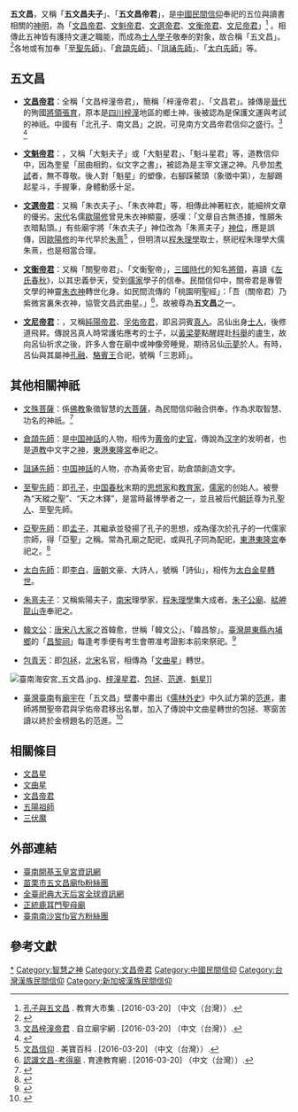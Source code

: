 {{道教}}{{中国民间信仰}}
'''五文昌'''，又稱「'''五文昌夫子'''」、「'''五文昌帝君'''」，是[[中國民間信仰|中國民間信仰]]奉祀的五位與讀書相關的[[神明|神明]]，為「[[文昌帝君|文昌帝君]]、[[大魁帝君|文魁帝君]]、[[朱衣帝君|文選帝君]]、[[關聖帝君|文衡帝君]]、[[孚佑帝君|文尼帝君]]」<ref>[https://market.cloud.edu.tw/content/senior/history/ks_rs/taiwan/god/ggod03.htm 孔子與五文昌] {{Wayback|url=https://market.cloud.edu.tw/content/senior/history/ks_rs/taiwan/god/ggod03.htm |date=20161220183127 }} . 教育大市集 . [2016-03-20] （中文（台灣））.</ref> 
。相傳此五神皆有護持文運之職能，而成為[[士人|士人]][[學生|學子]]敬奉的對象，故合稱「五文昌」。<ref>{{Cite news|url=https://tw.news.yahoo.com/五文昌點燈夯-考生祈包中-215005391.html|title=五文昌點燈夯 考生祈包中|author=林欣儀|language=zh-tw|publisher=奇摩新聞|date=2016-02-07|accessdate=2016-03-20|archive-date=2019-06-09|archive-url=https://web.archive.org/web/20190609123743/https://tw.news.yahoo.com/%E4%BA%94%E6%96%87%E6%98%8C%E9%BB%9E%E7%87%88%E5%A4%AF-%E8%80%83%E7%94%9F%E7%A5%88%E5%8C%85%E4%B8%AD-215005391.html|dead-url=no}}</ref>各地或有加奉「[[至聖先師|至聖先師]]」、「[[倉頡|倉頡先師]]」、「[[詛誦|詛誦先師]]」、「[[李白|太白先師]]」等。

==五文昌==
*'''[[文昌帝君|文昌帝君]]'''：全稱「文昌梓潼帝君」，簡稱「梓潼帝君」、「文昌君」。據傳是[[晉代|晉代]]的殉國[[將領|將領]][[張育|張育]]，原本是[[四川|四川]][[梓潼|梓潼]]地區的鄉土神，後被認為是保護文運與考試的神祇。中國有「北孔子、南文昌」之說，可見南方文昌帝君信仰之盛行。<ref>[http://www.idn.com.tw/temple/temple_deity.php?td_id=20 文昌梓潼帝君] {{Wayback|url=http://www.idn.com.tw/temple/temple_deity.php?td_id=20 |date=20150507042957 }} . 自立廟宇網 . [2016-03-20] （中文（台灣））.</ref> <ref>{{cite news|url=https://tw.news.yahoo.com/兩岸文昌文化交流-梓潼登場-215007923--finance.html|title=兩岸文昌文化交流 梓潼登場|author=賴廷恆|date=2016-02-25|accessdate=2016-03-20|work=中時電子報|location=台北|language=zh-tw|archive-date=2019-06-08|archive-url=https://web.archive.org/web/20190608210647/https://tw.news.yahoo.com/%E5%85%A9%E5%B2%B8%E6%96%87%E6%98%8C%E6%96%87%E5%8C%96%E4%BA%A4%E6%B5%81-%E6%A2%93%E6%BD%BC%E7%99%BB%E5%A0%B4-215007923--finance.html|dead-url=no}}</ref>

*'''[[大魁帝君|文魁帝君]]'''：，又稱「大魁夫子」或「大魁星君」、「魁斗星君」等，道教信仰中，因為奎星「屈曲相鈞，似文字之書」，被認為是主宰文運之神。凡參加[[考試|考試]]者，無不尊敬。後人對「魁星」的塑像，右腳踩鰲頭（象徵中第），左腳踢起星斗，手握筆，身體動感十足。

*'''[[朱衣帝君|文選帝君]]'''：又稱「朱衣夫子」、「朱衣神君」等，相傳此神著紅衣，能細辨文章的優劣。[[宋代|宋代]]名儒[[歐陽修|歐陽修]]曾見朱衣神顯靈，感嘆：「文章自古無憑據，惟願朱衣暗點頭。」有些廟宇將「朱衣夫子」神位改為「朱熹夫子」[[神位|神位]]，應是誤傳，因[[歐陽修|歐陽修]]的年代早於[[朱熹|朱熹]]<ref>[http://mepopedia.com/?page=1346 文昌信仰] {{Wayback|url=http://mepopedia.com/?page=1346 |date=20200804165134 }} . 美寶百科 . [2016-03-20] （中文（台灣））.</ref> ，但明清以[[程朱理學|程朱理學]]取士，祭祀程朱理學大儒朱熹，也是相當合理。

*'''[[關聖帝君|文衡帝君]]'''：又稱「關聖帝君」、「文衡聖帝」，[[三國時代|三國時代]]的知名[[將領|將領]]，喜讀《[[左氏春秋|左氏春秋]]》，以其忠義參天，受到[[儒家|儒家]]學子的信奉。民間信仰中，關帝君是專管文學的神靈[[朱衣神|朱衣神]]轉世化身。如民間流傳的「桃園明聖經」：「吾（關帝君）乃紫微宮裏朱衣神，協管文昌武曲星。」<ref>[http://www.twowin.com.tw/lucky/wen1_1.php 認識文昌-考得廟] {{Wayback|url=http://www.twowin.com.tw/lucky/wen1_1.php |date=20200806142158 }} . 育達教育網 . [2016-03-20] （中文（台灣））.</ref>，故被尊為'''五文昌'''之一。

*'''[[呂洞賓|文尼帝君]]'''：，又稱[[純陽帝君|純陽帝君]]、[[孚佑帝君|孚佑帝君]]，即呂洞賓[[真人|真人]]。呂仙出身[[士人|士人]]，後修道飛昇。傳說呂真人時常護佑應考的士子，以[[黃梁夢|黃梁夢]]點醒趕赴[[科舉|科舉]]的盧生，故向呂仙祈求之後，許多人會在廟中或神像旁睡覺，期待呂仙[[託夢|示夢]]於人。有時，呂仙與其屬神[[孔融|孔融]]、[[駱賓王|駱賓王]]合祀，號稱「三恩師」。

==其他相關神祇==
*[[文殊菩薩|文殊菩薩]]：係[[佛教|佛教]]象徵智慧的[[菩薩|大菩薩]]，為民間信仰融合供奉，作為求取智慧、功名的神祇。<ref>{{Cite web |url=https://www.sunfong.org.tw/?act=god_intro&cmd=detail&ad_id=201811200003 |title=高雄三鳳宮-文殊菩薩 |accessdate=2020-08-24 |archive-date=2020-11-01 |archive-url=https://web.archive.org/web/20201101164543/https://www.sunfong.org.tw/?act=god_intro&cmd=detail&ad_id=201811200003 |dead-url=no }}</ref>

*[[倉頡|倉頡先師]]：是[[中国神話|中国神話]]的人物，相传为[[黄帝|黄帝]]的[[史官|史官]]，傳說為[[汉字|汉字]]的发明者，也是[[道教|道教]]中文字之[[神|神]]，[[東港東隆宮|東港東隆宮]]奉祀之。

*[[詛誦|詛誦先師]]：[[中国神話|中国神話]]的人物，亦為黃帝史官，助倉頡創造文字。

*[[至聖先師|至聖先師]]：即[[孔子|孔子]]，[[中国|中国]][[春秋時期|春秋]]末期的[[思想家|思想家]]和[[教育家|教育家]]，[[儒家|儒家]]的创始人。被譽為“天縱之聖”、“天之木鐸”，是當時最博學者之一，並且被后代[[朝廷|朝廷]]尊为孔[[聖人|聖人]]、至聖先師。

*[[孟子|亞聖先師]]：即[[孟子|孟子]]，其繼承並發揚了孔子的思想，成為僅次於孔子的一代儒家宗師，得「亞聖」之稱。常為孔廟之配祀，或與孔子同為配祀，[[東港東隆宮|東港東隆宮]]奉祀之。<ref>{{Cite web |url=http://www.merit-times.com.tw/NewsPage.aspx?unid=226538 |title=求考運佳 東港學子拜倉頡 |accessdate=2017-06-02 |archive-date=2019-06-08 |archive-url=https://web.archive.org/web/20190608210646/http://www.merit-times.com.tw/NewsPage.aspx?unid=226538 |dead-url=no }}</ref>

*[[李白|太白先師]]：即[[李白|李白]]，[[唐朝|唐朝]]文豪、大詩人，號稱「詩仙」，相传为[[太白金星|太白金星]][[轉世|轉世]]。

*[[朱熹|朱熹夫子]]：又稱紫陽夫子，[[南宋|南宋]]理學家，[[程朱理學|程朱理學]]集大成者。[[朱子公廟|朱子公廟]]、[[艋舺龍山寺|艋舺龍山寺]]奉祀之。

*[[韓愈|韓文公]]：[[唐宋八大家|唐宋八大家]]之首韓愈，世稱「韓文公」、「韓昌黎」。[[臺灣|臺灣]][[屏東縣|屏東縣]][[內埔鄉|內埔鄉]]的「[[昌黎祠|昌黎祠]]」每逢考季便有考生會帶准考證影本前來祭祀。<ref>{{Cite web |url=http://www.ttvs.cy.edu.tw/kcc/94925pin/k1.htm |title=屏東內埔昌黎祠(韓愈廟) |accessdate=2017-06-02 |archive-date=2020-10-30 |archive-url=https://web.archive.org/web/20201030113113/http://www.ttvs.cy.edu.tw/kcc/94925pin/k1.htm |dead-url=no }}</ref>

*[[包拯|包青天]]：即[[包拯|包拯]]，[[北宋|北宋]]名官，相傳為「[[文曲星|文曲星]]」轉世。

[[File:臺南海安宮_五文昌.jpg|thumb]]、[[梓潼帝君|梓潼星君]]、[[包拯|包拯]]、[[范进|范進]]、[[魁星|魁星]]]]
*[[臺灣|臺灣]][[臺南|臺南]]有[[三郊鎮港海安宮|廟宇]]在「五文昌」壁畫中畫出《[[儒林外史|儒林外史]]》中久試方第的[[范進|范進]]，畫師將關聖帝君與孚佑帝君移出名單，加入了傳說中文曲星轉世的包拯、寒窗苦讀以終於金榜題名的范進。<ref>{{Cite web |url=https://bobee.nownews.com/20200324-36614 |title=五文昌有隱藏人物？范進名列其中所謂何故 |accessdate=2020-09-11 |archive-date=2020-12-08 |archive-url=https://web.archive.org/web/20201208140536/https://bobee.nownews.com/20200324-36614 |dead-url=no }}</ref>

==相關條目==
*[[文昌星|文昌星]]
*[[文曲星|文曲星]]
*[[文昌帝君|文昌帝君]]
*[[五陽祖師|五陽祖師]]
*[[三伏魔|三伏魔]]

==外部連結==
* [http://www.kaigi.com.tw/index.htm 臺南開基玉皇宮資訊網]{{Wayback|url=http://www.kaigi.com.tw/index.htm |date=20180928162731 }}
*[https://www.facebook.com/苗栗市五文昌廟-198883700150327/ 苗栗市五文昌廟fb粉絲團]{{Wayback|url=https://www.facebook.com/%E8%8B%97%E6%A0%97%E5%B8%82%E4%BA%94%E6%96%87%E6%98%8C%E5%BB%9F-198883700150327/ |date=20190221222305 }}
*[http://www.tainanmazu.org.tw/ 全臺祀典大天后宮全球資訊網]{{Wayback|url=http://www.tainanmazu.org.tw/ |date=20200920052348 }}
* [http://www.luermenma.org.tw/ 正統鹿耳門聖母廟]{{Wayback|url=http://www.luermenma.org.tw/ |date=20170425171951 }}
*[https://www.facebook.com/NanShaTemple 臺南南沙宮fb官方粉絲團]{{Wayback|url=https://www.facebook.com/NanShaTemple |date=20190221222305 }}

==參考文獻==
{{REFLIST}}
{{commonscat|Nansha Temple, Tainan}}


[[Category:中国人物神|*]]

[[Category:智慧之神|Category:智慧之神]]
[[Category:文昌帝君|Category:文昌帝君]]
[[Category:中國民間信仰|Category:中國民間信仰]]
[[Category:台灣漢族民間信仰|Category:台灣漢族民間信仰]]
[[Category:新加坡漢族民間信仰|Category:新加坡漢族民間信仰]]